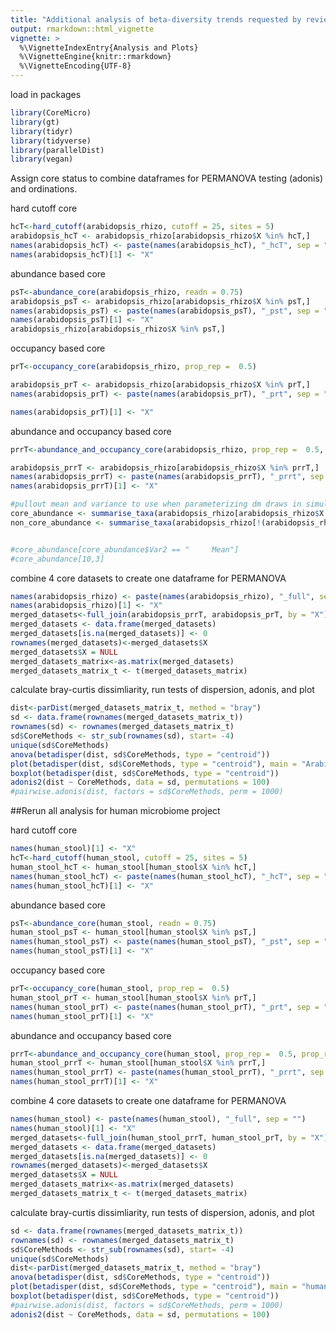 ```yaml
---
title: "Additional analysis of beta-diversity trends requested by reviewer"
output: rmarkdown::html_vignette
vignette: >
  %\VignetteIndexEntry{Analysis and Plots}
  %\VignetteEngine{knitr::rmarkdown}
  %\VignetteEncoding{UTF-8}
---
```


load in packages
```r
library(CoreMicro)
library(gt)
library(tidyr)
library(tidyverse)
library(parallelDist)
library(vegan)
```

Assign core status to combine dataframes for PERMANOVA testing (adonis) and ordinations. 

hard cutoff core
```r
hcT<-hard_cutoff(arabidopsis_rhizo, cutoff = 25, sites = 5)
arabidopsis_hcT <- arabidopsis_rhizo[arabidopsis_rhizo$X %in% hcT,]
names(arabidopsis_hcT) <- paste(names(arabidopsis_hcT), "_hcT", sep = "")
names(arabidopsis_hcT)[1] <- "X"
```

abundance based core
```r
psT<-abundance_core(arabidopsis_rhizo, readn = 0.75)
arabidopsis_psT <- arabidopsis_rhizo[arabidopsis_rhizo$X %in% psT,]
names(arabidopsis_psT) <- paste(names(arabidopsis_psT), "_pst", sep = "")
names(arabidopsis_psT)[1] <- "X"
arabidopsis_rhizo[arabidopsis_rhizo$X %in% psT,]
```

occupancy based core
```r
prT<-occupancy_core(arabidopsis_rhizo, prop_rep =  0.5)

arabidopsis_prT <- arabidopsis_rhizo[arabidopsis_rhizo$X %in% prT,]
names(arabidopsis_prT) <- paste(names(arabidopsis_prT), "_prt", sep = "")

names(arabidopsis_prT)[1] <- "X"
```

abundance and occupancy based core
```r
prrT<-abundance_and_occupancy_core(arabidopsis_rhizo, prop_rep =  0.5, prop_reads = 0.0002)

arabidopsis_prrT <- arabidopsis_rhizo[arabidopsis_rhizo$X %in% prrT,]
names(arabidopsis_prrT) <- paste(names(arabidopsis_prrT), "_prrt", sep = "")
names(arabidopsis_prrT)[1] <- "X"

#pullout mean and variance to use when parameterizing dm draws in simulations
core_abundance <- summarise_taxa(arabidopsis_rhizo[arabidopsis_rhizo$X %in% prrT,]) %>% summary() %>% data.frame() 
non_core_abundance <- summarise_taxa(arabidopsis_rhizo[!(arabidopsis_rhizo$X %in% prrT),]) %>% summary()


#core_abundance[core_abundance$Var2 == "     Mean"]
#core_abundance[10,3]
```

combine 4 core datasets to create one dataframe for PERMANOVA
```r
names(arabidopsis_rhizo) <- paste(names(arabidopsis_rhizo), "_full", sep = "")
names(arabidopsis_rhizo)[1] <- "X"
merged_datasets<-full_join(arabidopsis_prrT, arabidopsis_prT, by = "X") %>% full_join(arabidopsis_hcT) %>% full_join(arabidopsis_psT) %>% full_join(arabidopsis_rhizo) 
merged_datasets <- data.frame(merged_datasets)
merged_datasets[is.na(merged_datasets)] <- 0
rownames(merged_datasets)<-merged_datasets$X
merged_datasets$X = NULL
merged_datasets_matrix<-as.matrix(merged_datasets)
merged_datasets_matrix_t <- t(merged_datasets_matrix)
```

calculate bray-curtis dissimliarity, run tests of dispersion, adonis, and plot 
```r
dist<-parDist(merged_datasets_matrix_t, method = "bray")
sd <- data.frame(rownames(merged_datasets_matrix_t))
rownames(sd) <- rownames(merged_datasets_matrix_t)
sd$CoreMethods <- str_sub(rownames(sd), start= -4)
unique(sd$CoreMethods)
anova(betadisper(dist, sd$CoreMethods, type = "centroid"))
plot(betadisper(dist, sd$CoreMethods, type = "centroid"), main = "Arabidopsis")
boxplot(betadisper(dist, sd$CoreMethods, type = "centroid"))
adonis2(dist ~ CoreMethods, data = sd, permutations = 100)
#pairwise.adonis(dist, factors = sd$CoreMethods, perm = 1000)
```

##Rerun all analysis for human microbiome project

hard cutoff core
```r
names(human_stool)[1] <- "X"
hcT<-hard_cutoff(human_stool, cutoff = 25, sites = 5)
human_stool_hcT <- human_stool[human_stool$X %in% hcT,]
names(human_stool_hcT) <- paste(names(human_stool_hcT), "_hcT", sep = "")
names(human_stool_hcT)[1] <- "X"
```

abundance based core
```r
psT<-abundance_core(human_stool, readn = 0.75)
human_stool_psT <- human_stool[human_stool$X %in% psT,]
names(human_stool_psT) <- paste(names(human_stool_psT), "_pst", sep = "")
names(human_stool_psT)[1] <- "X"
```

occupancy based core
```r
prT<-occupancy_core(human_stool, prop_rep =  0.5)
human_stool_prT <- human_stool[human_stool$X %in% prT,]
names(human_stool_prT) <- paste(names(human_stool_prT), "_prt", sep = "")
names(human_stool_prT)[1] <- "X"
```

abundance and occupancy based core
```r
prrT<-abundance_and_occupancy_core(human_stool, prop_rep =  0.5, prop_reads = 0.0002)
human_stool_prrT <- human_stool[human_stool$X %in% prrT,]
names(human_stool_prrT) <- paste(names(human_stool_prrT), "_prrt", sep = "")
names(human_stool_prrT)[1] <- "X"
```

combine 4 core datasets to create one dataframe for PERMANOVA
```r
names(human_stool) <- paste(names(human_stool), "_full", sep = "")
names(human_stool)[1] <- "X"
merged_datasets<-full_join(human_stool_prrT, human_stool_prT, by = "X") %>% full_join(human_stool_hcT) %>% full_join(human_stool_psT) %>% full_join(human_stool) 
merged_datasets <- data.frame(merged_datasets)
merged_datasets[is.na(merged_datasets)] <- 0
rownames(merged_datasets)<-merged_datasets$X
merged_datasets$X = NULL
merged_datasets_matrix<-as.matrix(merged_datasets)
merged_datasets_matrix_t <- t(merged_datasets_matrix)
```

calculate bray-curtis dissimliarity, run tests of dispersion, adonis, and plot
```r
sd <- data.frame(rownames(merged_datasets_matrix_t))
rownames(sd) <- rownames(merged_datasets_matrix_t)
sd$CoreMethods <- str_sub(rownames(sd), start= -4)
unique(sd$CoreMethods)
dist<-parDist(merged_datasets_matrix_t, method = "bray")
anova(betadisper(dist, sd$CoreMethods, type = "centroid"))
plot(betadisper(dist, sd$CoreMethods, type = "centroid"), main = "human")
boxplot(betadisper(dist, sd$CoreMethods, type = "centroid"))
#pairwise.adonis(dist, factors = sd$CoreMethods, perm = 1000)
adonis2(dist ~ CoreMethods, data = sd, permutations = 100)
```
